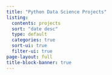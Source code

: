 ```yaml
---
title: "Python Data Science Projects"
listing:
  contents: projects
  sort: "date desc"
  type: default
  categories: true
  sort-ui: true
  filter-ui: true
page-layout: full
title-block-banner: true
---
```

